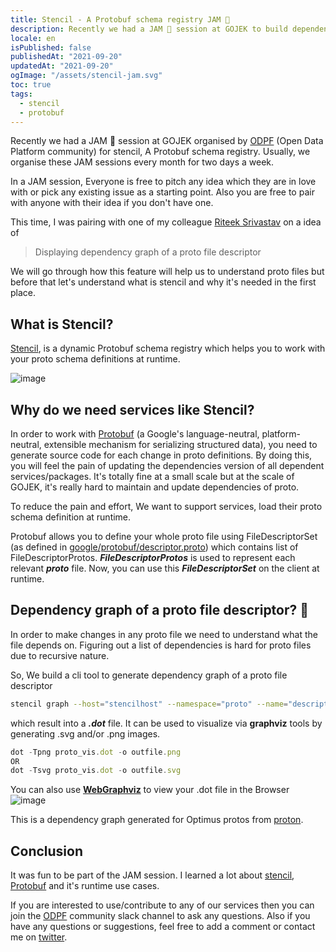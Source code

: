 ```yaml
---
title: Stencil - A Protobuf schema registry JAM 🍺
description: Recently we had a JAM 🍺 session at GOJEK to build dependency graph of a proto file descriptor in stencil. Stencil is a Protobuf schema registry that enables you to create, maintain and consume protobuf messages and APIs dynamically, efficiently, and reliably.
locale: en
isPublished: false
publishedAt: "2021-09-20"
updatedAt: "2021-09-20"
ogImage: "/assets/stencil-jam.svg"
toc: true
tags:
  - stencil
  - protobuf
---
```


Recently we had a JAM 🍺 session at GOJEK organised by [ODPF](https://github.com/odpf) (Open Data Platform community) for stencil, A Protobuf schema registry. Usually, we organise these JAM sessions every month for two days a week.

In a JAM session, Everyone is free to pitch any idea which they are in love with or pick any existing issue as a starting point. Also you are free to pair with anyone with their idea if you don't have one.

This time, I was pairing with one of my colleague [Riteek Srivastav](https://www.linkedin.com/in/riteek-srivastav) on a idea of

> Displaying dependency graph of a proto file descriptor

We will go through how this feature will help us to understand proto files but before that let's understand what is stencil and why it's needed in the first place.

## What is Stencil?

[Stencil](https://github.com/odpf/stencil), is a dynamic Protobuf schema registry which helps you to work with your proto schema definitions at runtime.

![image](/assets/stencil.svg)

## Why do we need services like Stencil?

In order to work with [Protobuf](https://developers.google.com/protocol-buffers) (a Google's language-neutral, platform-neutral, extensible mechanism for serializing structured data), you need to generate source code for each change in proto definitions. By doing this, you will feel the pain of updating the dependencies version of all dependent services/packages. It's totally fine at a small scale but at the scale of GOJEK, it's really hard to maintain and update dependencies of proto.

To reduce the pain and effort, We want to support services, load their proto schema definition at runtime.

Protobuf allows you to define your whole proto file using FileDescriptorSet (as defined in [google/protobuf/descriptor.proto](https://github.com/protocolbuffers/protobuf/blob/master/src/google/protobuf/descriptor.proto)) which contains list of FileDescriptorProtos. **_FileDescriptorProtos_** is used to represent each relevant **_proto_** file. Now, you can use this **_FileDescriptorSet_** on the client at runtime.

## Dependency graph of a proto file descriptor? 🤔

In order to make changes in any proto file we need to understand what the file depends on. Figuring out a list of dependencies is hard for proto files due to recursive nature.

So, We build a cli tool to generate dependency graph of a proto file descriptor

```bash
stencil graph --host="stencilhost" --namespace="proto" --name="descriptor" --version="latest"
```

which result into a **_.dot_** file. It can be used to visualize via **graphviz** tools by generating .svg and/or .png images.

```js
dot -Tpng proto_vis.dot -o outfile.png
OR
dot -Tsvg proto_vis.dot -o outfile.svg
```

You can also use **[WebGraphviz](http://www.webgraphviz.com/)** to view your .dot file in the Browser
![image](/assets/proto-viz.png)

This is a dependency graph generated for Optimus protos from [proton](https://github.com/odpf/proton).

## Conclusion

It was fun to be part of the JAM session. I learned a lot about [stencil](https://github.com/odpf/stencil), [Protobuf](https://developers.google.com/protocol-buffers) and it's runtime use cases.

If you are interested to use/contribute to any of our services then you can join the [ODPF](https://odpf-community.slack.com/) community slack channel to ask any questions. Also if you have any questions or suggestions, feel free to add a comment or contact me on [twitter](https://twitter.com/osfreak).
